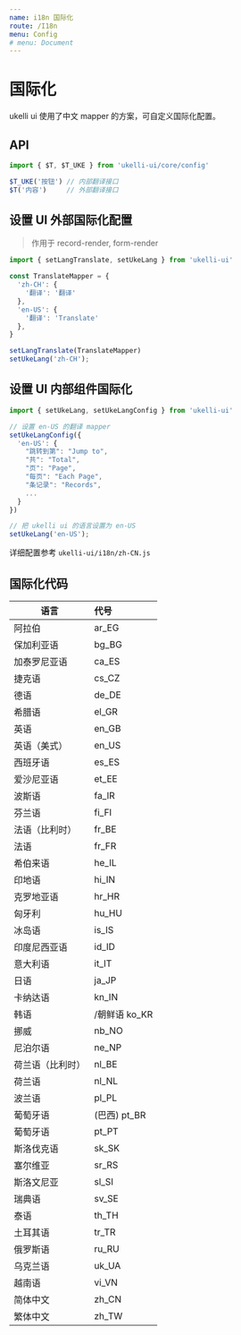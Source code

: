 ```yaml
---
name: i18n 国际化
route: /I18n
menu: Config
# menu: Document
---
```


# 国际化

ukelli ui 使用了中文 mapper 的方案，可自定义国际化配置。

## API

```js
import { $T, $T_UKE } from 'ukelli-ui/core/config'

$T_UKE('按钮') // 内部翻译接口
$T('内容')     // 外部翻译接口
```

## 设置 UI 外部国际化配置

> 作用于 record-render, form-render

```js
import { setLangTranslate, setUkeLang } from 'ukelli-ui'

const TranslateMapper = {
  'zh-CH': {
    '翻译': '翻译'
  },
  'en-US': {
    '翻译': 'Translate'
  },
}

setLangTranslate(TranslateMapper)
setUkeLang('zh-CH');
```

## 设置 UI 内部组件国际化

```js
import { setUkeLang, setUkeLangConfig } from 'ukelli-ui'

// 设置 en-US 的翻译 mapper
setUkeLangConfig({
  'en-US': {
    "跳转到第": "Jump to",
    "共": "Total",
    "页": "Page",
    "每页": "Each Page",
    "条记录": "Records",
    ...
  }
})

// 把 ukelli ui 的语言设置为 en-US
setUkeLang('en-US');
```

详细配置参考 `ukelli-ui/i18n/zh-CN.js`

## 国际化代码

| 语言   |      代号  |
|-------|:-----------|
| 阿拉伯 |	ar_EG |
| 保加利亚语 |	bg_BG |
| 加泰罗尼亚语 |	ca_ES |
| 捷克语 |	cs_CZ |
| 德语 |	de_DE |
| 希腊语 |	el_GR |
| 英语 |	en_GB |
| 英语（美式） |	en_US |
| 西班牙语 |	es_ES |
| 爱沙尼亚语 |	et_EE |
| 波斯语 |	fa_IR |
| 芬兰语 |	fi_FI |
| 法语（比利时） |	fr_BE |
| 法语 |	fr_FR |
| 希伯来语 |	he_IL |
| 印地语 |	hi_IN |
| 克罗地亚语 |	hr_HR |
| 匈牙利 |	hu_HU |
| 冰岛语 |	is_IS |
| 印度尼西亚语 |	id_ID |
| 意大利语 |	it_IT |
| 日语 |	ja_JP |
| 卡纳达语 |	kn_IN |
| 韩语 |/朝鲜语	ko_KR |
| 挪威 |	nb_NO |
| 尼泊尔语 |	ne_NP |
| 荷兰语（比利时） |	nl_BE |
| 荷兰语 |	nl_NL |
| 波兰语 |	pl_PL |
| 葡萄牙语 |(巴西)	pt_BR |
| 葡萄牙语 |	pt_PT |
| 斯洛伐克语 |	sk_SK |
| 塞尔维亚 |	sr_RS |
| 斯洛文尼亚 |	sl_SI |
| 瑞典语 |	sv_SE |
| 泰语 |	th_TH |
| 土耳其语 |	tr_TR |
| 俄罗斯语 |	ru_RU |
| 乌克兰语 |	uk_UA |
| 越南语 |	vi_VN |
| 简体中文 |	zh_CN |
| 繁体中文 |	zh_TW |
